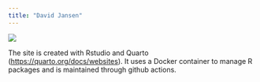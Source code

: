 ---
title: "David Jansen"
---

![](./images/sunset.jpg)

The site is created with Rstudio and Quarto (<https://quarto.org/docs/websites>). It uses a Docker container to manage R packages and is maintained through github actions.
